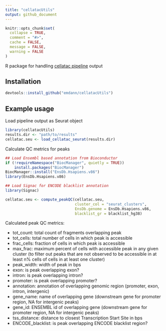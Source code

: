 ```yaml
---
title: "cellatacUtils"
output: github_document
---
```


```r
knitr::opts_chunk$set(
  collapse = TRUE,
  comment = "#>",
  cache = FALSE,
  message = FALSE,
  warning = FALSE
)
```

R package for handling [cellatac pipeline](https://github.com/cellgeni/cellatac) output 

## Installation
```r
devtools::install_github("emdann/cellatacUtils")
```


## Example usage

Load pipeline output as Seurat object

```r
library(cellatacUtils)
results.dir <- "path/to/results"
cellatac.seu <- load_cellatac_seurat(results.dir)
```

Calculate QC metrics for peaks

```r
## Load Ensembl based annotation from Bioconductor
if (!requireNamespace("BiocManager", quietly = TRUE))
    install.packages("BiocManager")
BiocManager::install("EnsDb.Hsapiens.v86")
library(EnsDb.Hsapiens.v86)

## Load Signac for ENCODE blacklist annotation
library(Signac)

cellatac.seu <- compute_peakQC(cellatac.seu, 
                               cluster_col = "seurat_clusters", 
                               EnsDb.genome = EnsDb.Hsapiens.v86, 
                               blacklist_gr = blacklist_hg38)
```

Calculated peak QC metrics:

* tot_count: total count of fragments overlapping peak
* tot_cells: total number of cells in which peak is accessible
* frac_cells: fraction of cells in which peak is accessible
* max_frac: maximum percent of cells with accessible peak in any given cluster (to filter out peaks that are not observed to be accessible in at least n% cells of cells in at least one cluster)
* peak_width: width of peak in bps
* exon: is peak overlapping exon?
* intron: is peak overlapping intron?
* promoter: is peak overlapping promoter?
* annotation: annotation of overlapping genomic region (promoter, exon, intron, intergenic)
* gene_name: name of overlapping gene (downstream gene for promoter region, NA for intergenic peaks)
* gene_id: ENSEMBL id of overlapping gene (downstream gene for promoter region, NA for intergenic peaks)
* tss_distance: distance to closest Transcription Start Site in bps
* ENCODE_blacklist: is peak overlapping ENCODE blacklist region?
